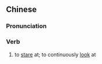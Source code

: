 ==Chinese==
{{zh-forms}}

===Pronunciation===
{{zh-pron
|c=mong6 zyu6
|cat=v
}}

===Verb===
{{zh-verb}}

# {{lb|zh|Cantonese}} to [[stare]] at; to continuously [[look]] at